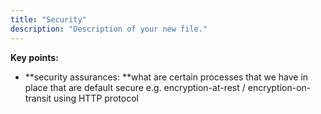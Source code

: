 ```yaml
---
title: "Security"
description: "Description of your new file."
---
```


**Key points:**

- **security assurances: **what are certain processes that we have in place that are default secure e.g. encryption-at-rest / encryption-on-transit using HTTP protocol 